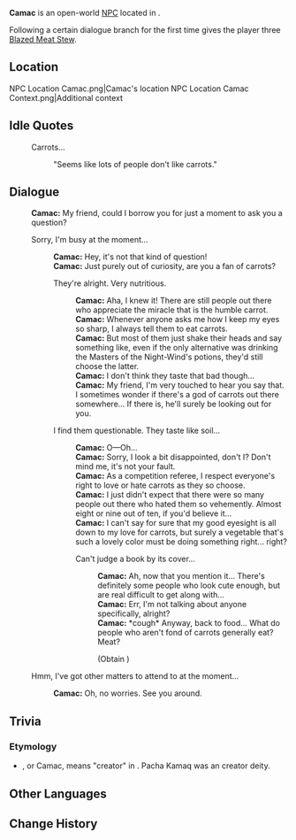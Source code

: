 {{Meta
<!-- Remove this template after adding the missing info -->
|missing_NPC_profile  = yes
}}
{{Character Infobox
|type             = Open-World NPC
|image            = NPC Camac.png
|realname         = 
|deceased         = 
|region           = Natlan
|location         = Natlan
|affiliation      = Scions of the Canopy
|title            = Referee

|ancestry         = <!-- Clan/family -->
|father           = 
|mother           = 
|spouse           = 
|sibling          = 
|child            = 
|relative         = 

|voiceEN          = 
|voiceCN          = 
|voiceJP          = 
|voiceKR          = 
|dialoguereward   = {{Card|Blazed Meat Stew|3}}
}}
'''Camac''' is an open-world [[NPC]] located in {{Location|Stadium of the Sacred Flame}}.

Following a certain dialogue branch for the first time gives the player three [[Blazed Meat Stew]].

==Location==
<gallery>
NPC Location Camac.png|Camac's location
NPC Location Camac Context.png|Additional context
</gallery>
<!--
==Profile==
Detailed story/lore information goes here.
''(To be added.)''

===Appearance===
Keep appearance section short and concise. Limit to 2 paragraphs with 3-4 sentences each.
''(To be added.)''

==Quests and Events==
{{Quests and Events}}
-->
==Idle Quotes==
{{Dialogue Start}}
: {{DIcon|Idle}} Carrots...
:: {{A|VO Camac 01.ogg}} "Seems like lots of people don't like carrots."
{{Dialogue End}}

==Dialogue==
{{Dialogue Start}}
:'''Camac:''' My friend, could I borrow you for just a moment to ask you a question?
:{{DIcon}} Sorry, I'm busy at the moment...
::'''Camac:''' Hey, it's not that kind of question!
::'''Camac:''' Just purely out of curiosity, are you a fan of carrots?
::{{DIcon}} They're alright. Very nutritious.
:::'''Camac:''' Aha, I knew it! There are still people out there who appreciate the miracle that is the humble carrot.
:::'''Camac:''' Whenever anyone asks me how I keep my eyes so sharp, I always tell them to eat carrots.
:::'''Camac:''' But most of them just shake their heads and say something like, even if the only alternative was drinking the Masters of the Night-Wind's potions, they'd still choose the latter.
:::'''Camac:''' I don't think they taste that bad though...
:::'''Camac:''' My friend, I'm very touched to hear you say that. I sometimes wonder if there's a god of carrots out there somewhere... If there is, he'll surely be looking out for you.
::{{DIcon}} I find them questionable. They taste like soil...
:::'''Camac:''' O&mdash;Oh...
:::'''Camac:''' Sorry, I look a bit disappointed, don't I? Don't mind me, it's not your fault.
:::'''Camac:''' As a competition referee, I respect everyone's right to love or hate carrots as they so choose.
:::'''Camac:''' I just didn't expect that there were so many people out there who hated them so vehemently. Almost eight or nine out of ten, if you'd believe it...
:::'''Camac:''' I can't say for sure that my good eyesight is all down to my love for carrots, but surely a vegetable that's such a lovely color must be doing something right... right?
:::{{DIcon|Reward}} Can't judge a book by its cover...
::::'''Camac:''' Ah, now that you mention it... There's definitely some people who look cute enough, but are real difficult to get along with...
::::'''Camac:''' Err, I'm not talking about anyone specifically, alright?
::::'''Camac:''' *cough* Anyway, back to food... What do people who aren't fond of carrots generally eat? Meat?
::::;(Obtain {{Item|Blazed Meat Stew|x=3}})
:{{DIcon}} Hmm, I've got other matters to attend to at the moment...
::'''Camac:''' Oh, no worries. See you around.
{{Dialogue End}}
<!--
==Event Dialogue==
===Event Name===
{{Dialogue Start}}
:'''Camac:'''
{{Dialogue End}}
-->
==Trivia==
===Etymology===
* {{W|Pacha Kamaq|Kamaq}}, or Camac, means "creator" in {{W|Quechua}}. Pacha Kamaq was an {{W|Inca Mythology|Incan}} creator deity.

==Other Languages==
{{Other Languages|default_hidden=1
|en      = Camac
|zhs     = 卡马克
|zhs_rm  = Kǎmǎkè
|zht     = 卡馬克
|zht_rm  = Kǎmǎkè
|ja      = カマック
|ko      = 카막
|es      = Camac
|fr      = Camac
|ru      = Камак
|th      = Camac
|vi      = Camac
|de      = Camac
|id      = Camac
|pt      = Camac
|tr      = Camac
|it      = Camac
}}

==Change History==
{{Change History|5.0}}
<!--
==References==
{{Reflist}}
-->